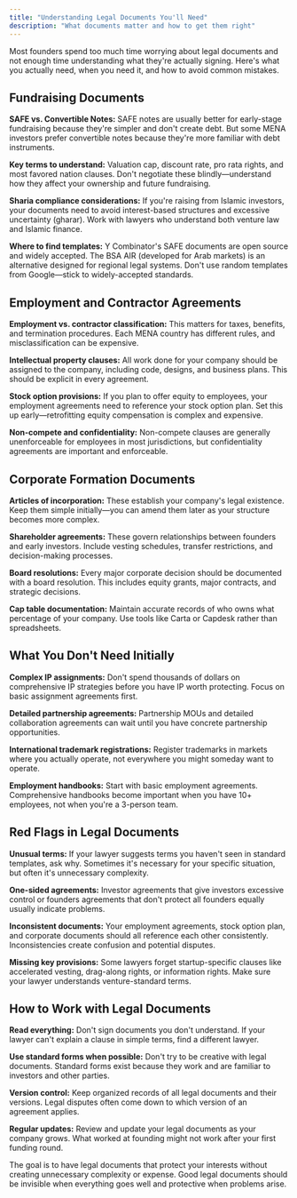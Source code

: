 ```yaml
---
title: "Understanding Legal Documents You'll Need"
description: "What documents matter and how to get them right"
---
```


Most founders spend too much time worrying about legal documents and not enough time understanding what they're actually signing. Here's what you actually need, when you need it, and how to avoid common mistakes.

## Fundraising Documents

**SAFE vs. Convertible Notes:** SAFE notes are usually better for early-stage fundraising because they're simpler and don't create debt. But some MENA investors prefer convertible notes because they're more familiar with debt instruments.

**Key terms to understand:** Valuation cap, discount rate, pro rata rights, and most favored nation clauses. Don't negotiate these blindly—understand how they affect your ownership and future fundraising.

**Sharia compliance considerations:** If you're raising from Islamic investors, your documents need to avoid interest-based structures and excessive uncertainty (gharar). Work with lawyers who understand both venture law and Islamic finance.

**Where to find templates:** Y Combinator's SAFE documents are open source and widely accepted. The BSA AIR (developed for Arab markets) is an alternative designed for regional legal systems. Don't use random templates from Google—stick to widely-accepted standards.

## Employment and Contractor Agreements

**Employment vs. contractor classification:** This matters for taxes, benefits, and termination procedures. Each MENA country has different rules, and misclassification can be expensive.

**Intellectual property clauses:** All work done for your company should be assigned to the company, including code, designs, and business plans. This should be explicit in every agreement.

**Stock option provisions:** If you plan to offer equity to employees, your employment agreements need to reference your stock option plan. Set this up early—retrofitting equity compensation is complex and expensive.

**Non-compete and confidentiality:** Non-compete clauses are generally unenforceable for employees in most jurisdictions, but confidentiality agreements are important and enforceable.

## Corporate Formation Documents

**Articles of incorporation:** These establish your company's legal existence. Keep them simple initially—you can amend them later as your structure becomes more complex.

**Shareholder agreements:** These govern relationships between founders and early investors. Include vesting schedules, transfer restrictions, and decision-making processes.

**Board resolutions:** Every major corporate decision should be documented with a board resolution. This includes equity grants, major contracts, and strategic decisions.

**Cap table documentation:** Maintain accurate records of who owns what percentage of your company. Use tools like Carta or Capdesk rather than spreadsheets.

## What You Don't Need Initially

**Complex IP assignments:** Don't spend thousands of dollars on comprehensive IP strategies before you have IP worth protecting. Focus on basic assignment agreements first.

**Detailed partnership agreements:** Partnership MOUs and detailed collaboration agreements can wait until you have concrete partnership opportunities.

**International trademark registrations:** Register trademarks in markets where you actually operate, not everywhere you might someday want to operate.

**Employment handbooks:** Start with basic employment agreements. Comprehensive handbooks become important when you have 10+ employees, not when you're a 3-person team.

## Red Flags in Legal Documents

**Unusual terms:** If your lawyer suggests terms you haven't seen in standard templates, ask why. Sometimes it's necessary for your specific situation, but often it's unnecessary complexity.

**One-sided agreements:** Investor agreements that give investors excessive control or founders agreements that don't protect all founders equally usually indicate problems.

**Inconsistent documents:** Your employment agreements, stock option plan, and corporate documents should all reference each other consistently. Inconsistencies create confusion and potential disputes.

**Missing key provisions:** Some lawyers forget startup-specific clauses like accelerated vesting, drag-along rights, or information rights. Make sure your lawyer understands venture-standard terms.

## How to Work with Legal Documents

**Read everything:** Don't sign documents you don't understand. If your lawyer can't explain a clause in simple terms, find a different lawyer.

**Use standard forms when possible:** Don't try to be creative with legal documents. Standard forms exist because they work and are familiar to investors and other parties.

**Version control:** Keep organized records of all legal documents and their versions. Legal disputes often come down to which version of an agreement applies.

**Regular updates:** Review and update your legal documents as your company grows. What worked at founding might not work after your first funding round.

The goal is to have legal documents that protect your interests without creating unnecessary complexity or expense. Good legal documents should be invisible when everything goes well and protective when problems arise.